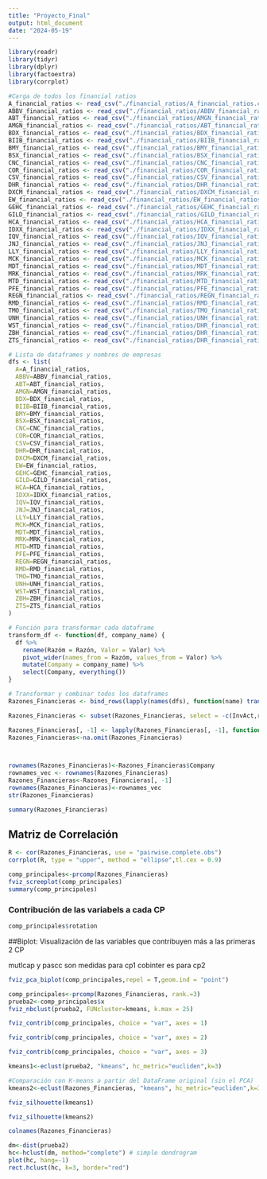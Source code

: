 ```yaml
---
title: "Proyecto_Final"
output: html_document
date: "2024-05-19"
---
```


```r
library(readr)
library(tidyr)
library(dplyr)
library(factoextra)
library(corrplot)

```


```r
#Carga de todos los financial ratios
A_financial_ratios <- read_csv("./financial_ratios/A_financial_ratios.csv")
ABBV_financial_ratios <- read_csv("./financial_ratios/ABBV_financial_ratios.csv")
ABT_financial_ratios <- read_csv("./financial_ratios/AMGN_financial_ratios.csv")
AMGN_financial_ratios <- read_csv("./financial_ratios/ABT_financial_ratios.csv")
BDX_financial_ratios <- read_csv("./financial_ratios/BDX_financial_ratios.csv")
BIIB_financial_ratios <- read_csv("./financial_ratios/BIIB_financial_ratios.csv")
BMY_financial_ratios <- read_csv("./financial_ratios/BMY_financial_ratios.csv")
BSX_financial_ratios <- read_csv("./financial_ratios/BSX_financial_ratios.csv")
CNC_financial_ratios <- read_csv("./financial_ratios/CNC_financial_ratios.csv")
COR_financial_ratios <- read_csv("./financial_ratios/COR_financial_ratios.csv")
CSV_financial_ratios <- read_csv("./financial_ratios/CSV_financial_ratios.csv")
DHR_financial_ratios <- read_csv("./financial_ratios/DHR_financial_ratios.csv")
DXCM_financial_ratios <- read_csv("./financial_ratios/DXCM_financial_ratios.csv")
EW_financial_ratios <- read_csv("./financial_ratios/EW_financial_ratios.csv")
GEHC_financial_ratios <- read_csv("./financial_ratios/GEHC_financial_ratios.csv")
GILD_financial_ratios <- read_csv("./financial_ratios/GILD_financial_ratios.csv")
HCA_financial_ratios <- read_csv("./financial_ratios/HCA_financial_ratios.csv")
IDXX_financial_ratios <- read_csv("./financial_ratios/IDXX_financial_ratios.csv")
IQV_financial_ratios <- read_csv("./financial_ratios/IQV_financial_ratios.csv")
JNJ_financial_ratios <- read_csv("./financial_ratios/JNJ_financial_ratios.csv")
LLY_financial_ratios <- read_csv("./financial_ratios/LLY_financial_ratios.csv")
MCK_financial_ratios <- read_csv("./financial_ratios/MCK_financial_ratios.csv")
MDT_financial_ratios <- read_csv("./financial_ratios/MDT_financial_ratios.csv")
MRK_financial_ratios <- read_csv("./financial_ratios/MRK_financial_ratios.csv")
MTD_financial_ratios <- read_csv("./financial_ratios/MTD_financial_ratios.csv")
PFE_financial_ratios <- read_csv("./financial_ratios/PFE_financial_ratios.csv")
REGN_financial_ratios <- read_csv("./financial_ratios/REGN_financial_ratios.csv")
RMD_financial_ratios <- read_csv("./financial_ratios/RMD_financial_ratios.csv")
TMO_financial_ratios <- read_csv("./financial_ratios/TMO_financial_ratios.csv")
UNH_financial_ratios <- read_csv("./financial_ratios/UNH_financial_ratios.csv")
WST_financial_ratios <- read_csv("./financial_ratios/DHR_financial_ratios.csv")
ZBH_financial_ratios <- read_csv("./financial_ratios/DHR_financial_ratios.csv")
ZTS_financial_ratios <- read_csv("./financial_ratios/DHR_financial_ratios.csv")
```


```r
# Lista de dataframes y nombres de empresas
dfs <- list(
  A=A_financial_ratios, 
  ABBV=ABBV_financial_ratios,
  ABT=ABT_financial_ratios,
  AMGN=AMGN_financial_ratios,
  BDX=BDX_financial_ratios,
  BIIB=BIIB_financial_ratios,
  BMY=BMY_financial_ratios,
  BSX=BSX_financial_ratios,
  CNC=CNC_financial_ratios,
  COR=COR_financial_ratios,
  CSV=CSV_financial_ratios,
  DHR=DHR_financial_ratios,
  DXCM=DXCM_financial_ratios,
  EW=EW_financial_ratios,
  GEHC=GEHC_financial_ratios,
  GILD=GILD_financial_ratios,
  HCA=HCA_financial_ratios,
  IDXX=IDXX_financial_ratios,
  IQV=IQV_financial_ratios,
  JNJ=JNJ_financial_ratios,
  LLY=LLY_financial_ratios,
  MCK=MCK_financial_ratios,
  MDT=MDT_financial_ratios,
  MRK=MRK_financial_ratios,
  MTD=MTD_financial_ratios,
  PFE=PFE_financial_ratios,
  REGN=REGN_financial_ratios,
  RMD=RMD_financial_ratios,
  TMO=TMO_financial_ratios,
  UNH=UNH_financial_ratios,
  WST=WST_financial_ratios,
  ZBH=ZBH_financial_ratios,
  ZTS=ZTS_financial_ratios
)

# Función para transformar cada dataframe
transform_df <- function(df, company_name) {
  df %>%
    rename(Razóm = Razón, Valor = Valor) %>%
    pivot_wider(names_from = Razóm, values_from = Valor) %>%
    mutate(Company = company_name) %>%
    select(Company, everything())
}

# Transformar y combinar todos los dataframes
Razones_Financieras <- bind_rows(lapply(names(dfs), function(name) transform_df(dfs[[name]], name)))
```

```r
Razones_Financieras <- subset(Razones_Financieras, select = -c(InvAct,rotinv, diainv, diacxc))
```


```r
Razones_Financieras[, -1] <- lapply(Razones_Financieras[, -1], function(x) as.numeric(as.character(x)))
Razones_Financieras<-na.omit(Razones_Financieras)



rownames(Razones_Financieras)<-Razones_Financieras$Company  
rownames_vec <- rownames(Razones_Financieras)
Razones_Financieras<-Razones_Financieras[, -1]
rownames(Razones_Financieras)<-rownames_vec
str(Razones_Financieras)

```



```r
summary(Razones_Financieras)
```


## Matriz de Correlación
```r
R <- cor(Razones_Financieras, use = "pairwise.complete.obs")
corrplot(R, type = "upper", method = "ellipse",tl.cex = 0.9)
```


```r
comp_principales<-prcomp(Razones_Financieras)
fviz_screeplot(comp_principales)
summary(comp_principales)
```

### Contribución de las variabels a cada CP
```r
comp_principales$rotation
```


##Biplot: Visualización de las variables que contribuyen más a las primeras 2 CP

mutlcap y pascc son medidas para cp1
cobinter es para cp2
```r
fviz_pca_biplot(comp_principales,repel = T,geom.ind = "point")
```



```r
comp_principales<-prcomp(Razones_Financieras, rank.=3)
prueba2<-comp_principales$x
fviz_nbclust(prueba2, FUNcluster=kmeans, k.max = 25) 
```

```r
fviz_contrib(comp_principales, choice = "var", axes = 1)
```


```r
fviz_contrib(comp_principales, choice = "var", axes = 2)
```

```r
fviz_contrib(comp_principales, choice = "var", axes = 3)
```

```r
kmeans1<-eclust(prueba2, "kmeans", hc_metric="eucliden",k=3)
```


```r
#Comparación con K-means a partir del DataFrame original (sin el PCA)
kmeans2<-eclust(Razones_Financieras, "kmeans", hc_metric="eucliden",k=3)

```

```r
fviz_silhouette(kmeans1) 
```

```r
fviz_silhouette(kmeans2) 
```


```r
colnames(Razones_Financieras)
```

```r
dm<-dist(prueba2) 
hc<-hclust(dm, method="complete") # simple dendrogram
plot(hc, hang=-1) 
rect.hclust(hc, k=3, border="red") 
```

